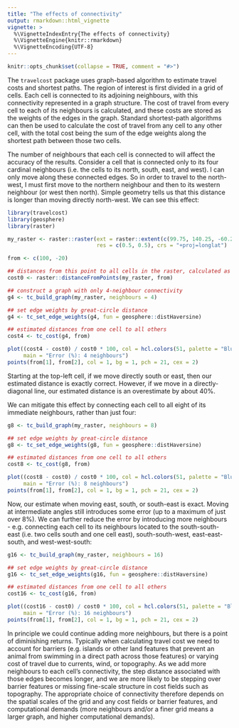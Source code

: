 ```yaml
---
title: "The effects of connectivity"
output: rmarkdown::html_vignette
vignette: >
  %\VignetteIndexEntry{The effects of connectivity}
  %\VignetteEngine{knitr::rmarkdown}
  %\VignetteEncoding{UTF-8}
---
```


```r
knitr::opts_chunk$set(collapse = TRUE, comment = "#>")

```

The `travelcost` package uses graph-based algorithm to estimate travel costs and shortest paths. The region of interest is first divided in a grid of cells. Each cell is connected to its adjoining neighbours, with this connectivity represented in a graph structure. The cost of travel from every cell to each of its neighbours is calculated, and these costs are stored as the weights of the edges in the graph. Standard shortest-path algorithms can then be used to calculate the cost of travel from any cell to any other cell, with the total cost being the sum of the edge weights along the shortest path between those two cells.

The number of neighbours that each cell is connected to will affect the accuracy of the results. Consider a cell that is connected only to its four cardinal neighbours (i.e. the cells to its north, south, east, and west). I can only move along these connected edges. So in order to travel to the north-west, I must first move to the northern neighbour and then to its western neighbour (or west then north). Simple geometry tells us that this distance is longer than moving directly north-west. We can see this effect:


```r
library(travelcost)
library(geosphere)
library(raster)

```

```r
my_raster <- raster::raster(ext = raster::extent(c(99.75, 140.25, -60.25, -19.75)),
                            res = c(0.5, 0.5), crs = "+proj=longlat")

from <- c(100, -20)

## distances from this point to all cells in the raster, calculated as great-circle distances
cost0 <- raster::distanceFromPoints(my_raster, from)

## construct a graph with only 4-neighbour connectivity
g4 <- tc_build_graph(my_raster, neighbours = 4)

## set edge weights by great-circle distance
g4 <- tc_set_edge_weights(g4, fun = geosphere::distHaversine)

## estimated distances from one cell to all others
cost4 <- tc_cost(g4, from)

plot((cost4 - cost0) / cost0 * 100, col = hcl.colors(51, palette = "BlueRed"),
     main = "Error (%): 4 neighbours")
points(from[1], from[2], col = 1, bg = 1, pch = 21, cex = 2)

```

Starting at the top-left cell, if we move directly south or east, then our estimated distance is exactly correct. However, if we move in a directly-diagonal line, our estimated distance is an overestimate by about 40%.

We can mitigate this effect by connecting each cell to all eight of its immediate neighbours, rather than just four:

```r
g8 <- tc_build_graph(my_raster, neighbours = 8)

## set edge weights by great-circle distance
g8 <- tc_set_edge_weights(g8, fun = geosphere::distHaversine)

## estimated distances from one cell to all others
cost8 <- tc_cost(g8, from)

plot((cost8 - cost0) / cost0 * 100, col = hcl.colors(51, palette = "BlueRed"),
     main = "Error (%): 8 neighbours")
points(from[1], from[2], col = 1, bg = 1, pch = 21, cex = 2)

```

Now, our estimate when moving east, south, or south-east is exact. Moving at intermediate angles still introduces some error (up to a maximum of just over 8%). We can further reduce the error by introducing more neighbours - e.g. connecting each cell to its neighbours located to the south-south-east (i.e. two cells south and one cell east), south-south-west, east-east-south, and west-west-south:


```r
g16 <- tc_build_graph(my_raster, neighbours = 16)

## set edge weights by great-circle distance
g16 <- tc_set_edge_weights(g16, fun = geosphere::distHaversine)

## estimated distances from one cell to all others
cost16 <- tc_cost(g16, from)

plot((cost16 - cost0) / cost0 * 100, col = hcl.colors(51, palette = "BlueRed"),
     main = "Error (%): 16 neighbours")
points(from[1], from[2], col = 1, bg = 1, pch = 21, cex = 2)

```

In principle we could continue adding more neighbours, but there is a point of diminishing returns. Typically when calculating travel cost we need to account for barriers (e.g. islands or other land features that prevent an animal from swimming in a direct path across those features) or varying cost of travel due to currents, wind, or topography. As we add more neighbours to each cell's connectivity, the step distance associated with those edges becomes longer, and we are more likely to be stepping over barrier features or missing fine-scale structure in cost fields such as topography. The appropriate choice of connectivity therefore depends on the spatial scales of the grid and any cost fields or barrier features, and computational demands (more neighbours and/or a finer grid means a larger graph, and higher computational demands).

